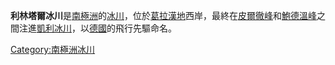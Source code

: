 {{unreferenced|time=2013-10-27T05:40:32+00:00}}
{{coord|64|21|S|60|48|W|source:GNIS|display=title}}

'''利林塔爾冰川'''是[[南極洲|南極洲]]的[[冰川|冰川]]，位於[[葛拉漢地|葛拉漢地]]西岸，最終在[[皮爾徹峰|皮爾徹峰]]和[[鮑德溫峰|鮑德溫峰]]之間注進[[凱利冰川|凱利冰川]]，以[[德國|德國]]的飛行先驅命名。

{{Antarctica-geo-stub}}
[[Category:南極洲冰川|Category:南極洲冰川]]